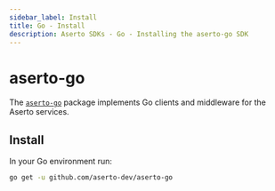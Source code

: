 ```yaml
---
sidebar_label: Install
title: Go - Install
description: Aserto SDKs - Go - Installing the aserto-go SDK
---
```


# aserto-go

The [`aserto-go`](https://github.com/aserto-dev/aserto-go) package implements Go clients and middleware for the Aserto
services.

## Install

In your Go environment run:

```sh
go get -u github.com/aserto-dev/aserto-go
```
